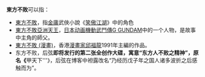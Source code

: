 '''東方不敗'''可以指：
* [[東方不敗|東方不敗]]，指[[金庸|金庸]]武俠小說《[[笑傲江湖|笑傲江湖]]》中的角色
* [[東方不敗亞洲天王|東方不敗亞洲天王]]，[[日本|日本]][[动画|动画]][[機動武鬥傳G_GUNDAM|機動武鬥傳G GUNDAM]]中的一个人物，是故事中主角的師父。
* [[東方不敗_(漫畫)|東方不敗 (漫畫)]]，香港[[漫畫家|漫畫家]][[邱福龍|邱福龍]]1991年主編的作品。
*东方不败，后弦'''即将发行的第二张全创作大碟，寓意“东方人不败之精神”，原名《'''甲天下'''》，后弦在博客中袒露改名“乃经历戊子年之国人诸多波折之后感触而为”。

{{disambig|Cat=四字作品消歧義}}